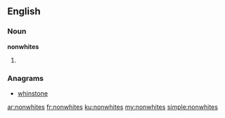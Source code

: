 ==English==

===Noun===
'''nonwhites'''

# {{plural of|nonwhite}}

===Anagrams===
* [[whinstone#English|whinstone]]

[[ar:nonwhites]]
[[fr:nonwhites]]
[[ku:nonwhites]]
[[my:nonwhites]]
[[simple:nonwhites]]